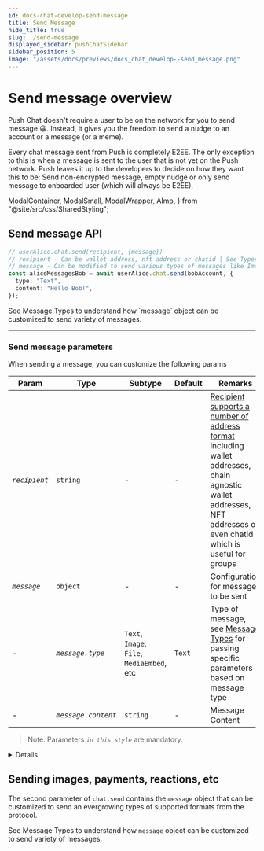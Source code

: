 ```yaml
---
id: docs-chat-develop-send-message
title: Send Message
hide_title: true
slug: ./send-message
displayed_sidebar: pushChatSidebar
sidebar_position: 5
image: "/assets/docs/previews/docs_chat_develop--send_message.png"
---
```


# Send message overview

Push Chat doesn't require a user to be on the network for you to send message 😀. Instead, it gives you the freedom to send a nudge to an account or a message (or a meme).

Every chat message sent from Push is completely E2EE. The only exception to this is when a message is sent to the user that is not yet on the Push network. Push leaves it up to the developers to decide on how they want this to be: Send non-encrypted message, empty nudge or only send message to onboarded user (which will always be E2EE).

<head>
  <title>Send message | Push Chat | Push Documentation`}</title>
</head>

  ModalContainer,
  ModalSmall,
  ModalWrapper,
  AImp,
} from "@site/src/css/SharedStyling";

## Send message API

<Tabs className="codetabs" groupId="code-examples">
  <TabItem value="js" attributes={{className: "codetab js"}} default>

```typescript
// userAlice.chat.send(recipient, {message})
// recipient - Can be wallet address, nft address or chatid | See Types of Recipient for more info
// message - Can be modified to send various types of messages like Images, Reactions, etc
const aliceMessagesBob = await userAlice.chat.send(bobAccount, {
  type: "Text",
  content: "Hello Bob!",
});
```

  </TabItem>
</Tabs>
See <AImp href='/chat/message-types/'>Message Types</AImp> to understand how `message` object can be customized to send variety of messages.

---

### Send message parameters

When sending a message, you can customize the following params

| Param         | Type                | Subtype                                    | Default | Remarks                                                                                                                                                                                                   |
| ------------- | ------------------- | ------------------------------------------ | ------- | --------------------------------------------------------------------------------------------------------------------------------------------------------------------------------------------------------- |
| _`recipient`_ | `string`            | -                                          | -       | [Recipient supports a number of address format](/docs/chat/build/types-of-recipient) including wallet addresses, chain agnostic wallet addresses, NFT addresses or even chatid which is useful for groups |
| _`message`_   | `object`            | -                                          | -       | Configuration for message to be sent                                                                                                                                                                      |
| -             | _`message.type`_    | `Text`, `Image`, `File`, `MediaEmbed`, etc | `Text`  | Type of message, see [Message Types](/docs/chat/message-types) for passing specific parameters based on message type                                                                                      |
| -             | _`message.content`_ | `string`                                   | -       | Message Content                                                                                                                                                                                           |

> Note: Parameters _`in this style`_ are mandatory.

<Details summary="Expected response">200 OK</Details>

## Sending images, payments, reactions, etc

The second parameter of `chat.send` contains the `message` object that can be customized to send an evergrowing types of supported formats from the protocol.

See <AImp href='/docs/chat/message-types/'>Message Types</AImp> to understand how `message` object can be customized to send variety of messages.
